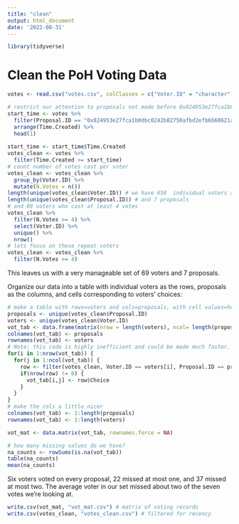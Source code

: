 ```yaml
---
title: "clean"
output: html_document
date: '2022-08-31'
---
```

```r
library(tidyverse)
```

# Clean the PoH Voting Data

```r
votes <- read.csv("votes.csv", colClasses = c("Voter.ID" = "character")) # Voter.ID will be read as a hex number if type is unspecified
```

```r
# restrict our attention to proposals not made before 0x824953e27fca1b0dbc0242b82750afbd2efb6b60621a6383674653bc826ef9c8
start_time <- votes %>%
  filter(Proposal.ID == "0x824953e27fca1b0dbc0242b82750afbd2efb6b60621a6383674653bc826ef9c8") %>%
  arrange(Time.Created) %>%
  head(1)
 
start_time <- start_time$Time.Created
votes_clean <- votes %>%
  filter(Time.Created >= start_time)
# count number of votes cast per voter
votes_clean <- votes_clean %>%
  group_by(Voter.ID) %>%
  mutate(N.Votes = n())
length(unique(votes_clean$Voter.ID)) # we have 658  individual voters after this time
length(unique(votes_clean$Proposal.ID)) # and 7 proposals
# and 69 voters who cast at least 4 votes
votes_clean %>%
  filter(N.Votes >= 4) %>%
  select(Voter.ID) %>%
  unique() %>%
  nrow()
# lets focus on these repeat voters
votes_clean <- votes_clean %>%
  filter(N.Votes >= 4) 
```

This leaves us with a very manageable set of 69 voters and 7 proposals.

Organize our data into a table with individual voters as the rows, proposals as the columns, and cells corresponding to voters' choices:

```r
# make a table with rows=voters and cols=proposals, with cell values=how they voted.
proposals <- unique(votes_clean$Proposal.ID)
voters <- unique(votes_clean$Voter.ID)
vot_tab <- data.frame(matrix(nrow = length(voters), ncol= length(proposals)))
colnames(vot_tab) <- proposals
rownames(vot_tab) <- voters
# Note: this code is highly inefficient and could be made much faster.
for(i in 1:nrow(vot_tab)) {
  for(j in 1:ncol(vot_tab)) {
    row <- filter(votes_clean, Voter.ID == voters[i], Proposal.ID == proposals[j])
    if(nrow(row) != 0) {
      vot_tab[i,j] <- row$Choice
    }
  }
}
# make the cols a little nicer
colnames(vot_tab) <- 1:length(proposals)
rownames(vot_tab) <- 1:length(voters)

vot_mat <- data.matrix(vot_tab, rownames.force = NA)
```

```r
# how many missing values do we have?
na_counts <- rowSums(is.na(vot_tab))
table(na_counts)
mean(na_counts)
```

Six voters voted on every proposal, 22 missed at most one, and 37 missed at most two. The average voter in our set missed about two of the seven votes we're looking at. 

```r
write.csv(vot_mat, "vot_mat.csv") # matrix of voting records
write.csv(votes_clean, "votes_clean.csv") # filtered for recency
```


